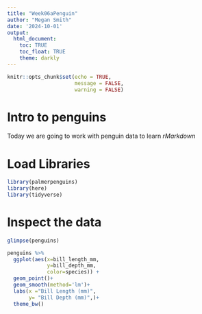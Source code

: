 ```yaml
---
title: "Week06aPenguin"
author: "Megan Smith"
date: '2024-10-01'
output: 
  html_document:
    toc: TRUE
    toc_float: TRUE
    theme: darkly
---
```


```r
knitr::opts_chunk$set(echo = TRUE,
                      message = FALSE,
                      warning = FALSE)
```

# Intro to penguins

Today we are going to work with penguin data to learn *rMarkdown*

# Load Libraries

```r
library(palmerpenguins)
library(here)
library(tidyverse)
```

# Inspect the data

```r
glimpse(penguins)
```

```r
penguins %>% 
  ggplot(aes(x=bill_length_mm,
             y=bill_depth_mm,
             color=species)) +
  geom_point()+
  geom_smooth(method='lm')+
  labs(x ="Bill Length (mm)",
       y= "Bill Depth (mm)",)+
  theme_bw()

```
